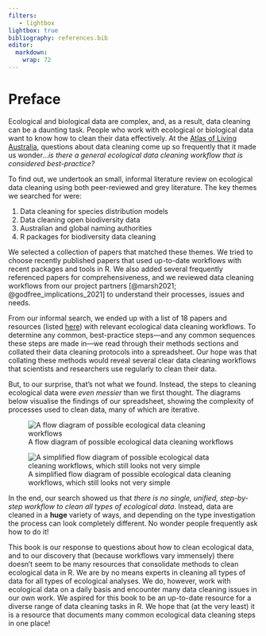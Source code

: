```yaml
---
filters:
   - lightbox
lightbox: true
bibliography: references.bib
editor: 
  markdown: 
    wrap: 72
---
```


# Preface {.unnumbered}

Ecological and biological data are complex, and, as a result, data
cleaning can be a daunting task. People who work with ecological or
biological data want to know how to clean their data effectively. At the
[Atlas of Living Australia](https://ala.org.au/), questions about data
cleaning come up so frequently that it made us wonder...*is there a
general ecological data cleaning workflow that is considered
best-practice?*

To find out, we undertook an small, informal literature review on ecological
data cleaning using both peer-reviewed and grey literature. The key themes we searched for were:

1.  Data cleaning for species distribution models
2.  Data cleaning open biodiversity data
3.  Australian and global naming authorities
4.  R packages for biodiversity data cleaning

We selected a collection of papers that matched these themes. We tried to
choose recently published papers that used 
up-to-date workflows with recent packages and tools in R. We also added
several frequently referenced papers for comprehensiveness, and we reviewed data cleaning workflows from our
project partners [@marsh2021; @godfree_implications_2021] to
understand their processes, issues and needs.

From our informal search, we ended up with a list of 18 papers
and resources (listed [here](LINK)) with relevant ecological data
cleaning workflows. To determine any common, best-practice steps—and any common sequences these steps are made in—we read through their methods sections and
collated their data cleaning protocols into a spreadsheet. Our hope was
that collating these methods would reveal several clear data cleaning
workflows that scientists and researchers use regularly to clean their
data.

```{=html}
<!--
All steps for acquiring and cleaning data were then looked at together
in order to understand what were essential steps, versus what was done
in certain use cases. We also investigated the order in which steps were
undertaken with the idea of developing a streamlined workflow. 
-->
```
But, to our surprise, that's not what we found. Instead, the steps to
cleaning ecological data were *even messier* than we first thought. The
diagrams below visualise the findings of our spreadsheet, showing the
complexity of processes used to clean data, many of which are iterative.

![A flow diagram of possible ecological data cleaning
workflows](images/complex_workflow.png)

![A simplified flow diagram of possible ecological data cleaning
workflows, which still looks not very
simple](images/simplified_workflow.png)

In the end, our search showed us that *there is no single, unified,
step-by-step workflow to clean all types of ecological data*. Instead,
data are cleaned in a **huge** variety of ways, and depending on the
type investigation the process can look completely different. No wonder
people frequently ask how to do it!

This book is our response to questions about how to clean ecological
data, and to our discovery that (because workflows vary immensely) there
doesn't seem to be many resources that consolidate methods to clean
ecological data in R. We are by no means experts in cleaning all types
of data for all types of ecological analyses. We do, however, work with
ecological data on a daily basis and encounter many data cleaning
issues in our own work. We aspired for this book to be an up-to-date
resource for a diverse range of data cleaning tasks in R. We hope that
(at the very least) it is a resource that documents many common
ecological data cleaning steps in one place!
